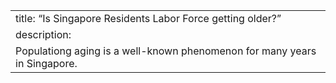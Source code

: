 ---
title: "Is Singapore Residents Labor Force getting older?"
description:
  Populationg aging is a well-known phenomenon for many years in Singapore.
---